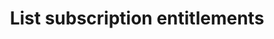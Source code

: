 ---
openapi: "GET /subscriptions/{code}/entitlements"
authMethod: "bearer"
title: "List subscription entitlements"
---